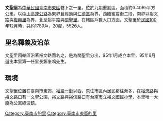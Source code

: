 {{Coord|22.9840282|120.2447821|source:GoogleMaps|display=title}}
{{ROC Village or Li Info
| City/CountyName = 臺南市
| DivName = 東區
| Village/LiName = 文聖
| Village/Li = 里
| OldName = 
| Longitude = 
| Latitude = 
| AreaTotal = 0.4065
| HouseholdTotal = 1789
| PopTotal = 5,526
| YearMonth = 2011年12月
| Head = 黃耿昭
| Male = 
| Female = 
| Sub = 20
| Website = 
| Neighbors = 
| MapLocation = 臺南市東區文聖里.svg
| Address = 裕農二街157號
| DataSource = 
}}

'''文聖里'''為[[中華民國|中華民國]][[臺南市|臺南市]][[東區_(臺南市)|東區]]轄下之一里，位於九期重劃區，面積約0.4065平方公里。以[[中山高速公路|中山高速公路]]為東界且經過與[[仁德區|仁德區]]為界，西臨富農街二段，南界以裕文路與[[復興里_(東區)|復興里]]為界，北至裕平路與[[關聖里|關聖里]]。在轄區戶數人口方面，文聖里於[[民國100年|民國100年]]12月時，共約1789戶，20鄰，5526人。
==里名釋義及沿革==
文聖里因轄區沿著裕文路而名之，是為關聖里分出，95年1月成立本里，95年6月選出本里第一任里長鄭峯鳴先生。

==環境==
文聖里位置在臺南市東郊，[[裕農一街|裕農一街]]以西，原住市區內居民移往漸多，在[[裕忠路|裕忠路]]與[[裕文路|裕文路]]口有一文聖公園，[[裕文路|裕文路]]與[[裕信路|裕信路]]口有[[台南市立裕文國民小學|台南市立裕文國民小學]]，本里唯一大廈為公寓綠波鎮。


{{台南市東區}}

[[Category:臺南市的里|Category:臺南市的里]]
[[Category:臺南市東區的里|Category:臺南市東區的里]]
